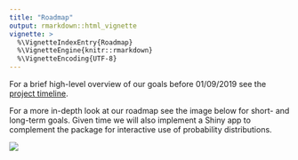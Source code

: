 ```yaml
---
title: "Roadmap"
output: rmarkdown::html_vignette
vignette: >
  %\VignetteIndexEntry{Roadmap}
  %\VignetteEngine{knitr::rmarkdown}
  %\VignetteEncoding{UTF-8}
---
```


For a brief high-level overview of our goals before 01/09/2019 see the [project timeline](https://github.com/RaphaelS1/distr6/wiki/Timeline).

For a more in-depth look at our roadmap see the image below for short- and long-term goals. Given time we will also implement a Shiny app to complement the package for interactive use of probability distributions.

![](roadmap.png)
